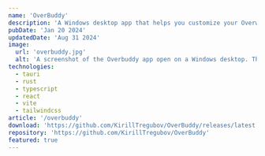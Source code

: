 ```yaml
---
name: 'OverBuddy'
description: 'A Windows desktop app that helps you customize your Overwatch™ 2 main menu background.'
pubDate: 'Jan 20 2024'
updatedDate: 'Aug 31 2024'
image:
  url: 'overbuddy.jpg'
  alt: 'A screenshot of the Overbuddy app open on a Windows desktop. The app shows a background selector and a button to apply the selected background.'
technologies:
  - tauri
  - rust
  - typescript
  - react
  - vite
  - tailwindcss
article: '/overbuddy'
download: 'https://github.com/KirillTregubov/OverBuddy/releases/latest'
repository: 'https://github.com/KirillTregubov/OverBuddy'
featured: true
---
```



<MDImage
  src="/assets/projects/overbuddy/owl.jpg"
  width="100%"
  height="100%"
  class="fade-in-slow w-full shadow-lg"
  borderRadius="!rounded-lg"
  downloadable
  title="Overwatch League"
  description="Overwatch League Promo"
  keywords="esports competitive zenyatta widowmaker reaper bastion cassidy tracer"
/>
<MDImage
  src="/assets/projects/overbuddy/heroes.jpg"
  width="100%"
  height="100%"
  class="fade-in-slow w-full shadow-lg"
  borderRadius="!rounded-lg"
  downloadable
  title="Heroes"
  description="2022 Alpha Test"
  keywords="mei reinhardt tracer lucio mercy"
/>
<MDImage
  src="/assets/projects/overbuddy/sojourn.jpg"
  width="100%"
  height="100%"
  class="fade-in-slow w-full shadow-lg"
  borderRadius="!rounded-lg"
  downloadable
  title="Sojourn"
  description="2022 PvP Beta"
/>
<MDImage
  src="/assets/projects/overbuddy/kiriko.jpg"
  width="100%"
  height="100%"
  class="fade-in-slow w-full shadow-lg"
  borderRadius="!rounded-lg"
  downloadable
  title="Kiriko"
  description="Kiriko Release (Season 1)"
/>
<MDImage
  src="/assets/projects/overbuddy/zero_hour.jpg"
  width="100%"
  height="100%"
  class="fade-in-slow w-full shadow-lg"
  borderRadius="!rounded-lg"
  downloadable
  title="Zero Hour"
  description="Overwatch 2 Launch"
  keywords="tracer sojourn genji mercy"
/>
<MDImage
  src="/assets/projects/overbuddy/cyber_demon_genji_green.jpg"
  width="100%"
  height="100%"
  class="fade-in-slow w-full shadow-lg"
  borderRadius="!rounded-lg"
  downloadable
  title="Cyber Demon Genji (Green)"
  description="Season 1 Mythic Skin"
/>
<MDImage
  src="/assets/projects/overbuddy/cyber_demon_genji_red.jpg"
  width="100%"
  height="100%"
  class="fade-in-slow w-full shadow-lg"
  borderRadius="!rounded-lg"
  downloadable
  title="Cyber Demon Genji (Red)"
  description="Season 1 Mythic Skin"
/>
<MDImage
  src="/assets/projects/overbuddy/cyber_demon_genji_pink.jpg"
  width="100%"
  height="100%"
  class="fade-in-slow w-full shadow-lg"
  borderRadius="!rounded-lg"
  downloadable
  title="Cyber Demon Genji (Pink)"
  description="Season 1 Mythic Skin"
/>
<MDImage
  src="/assets/projects/overbuddy/ramattra.jpg"
  width="100%"
  height="100%"
  class="fade-in-slow w-full shadow-lg"
  borderRadius="!rounded-lg"
  downloadable
  title="Ramattra"
  description="Ramattra Release (Season 2)"
/>
<MDImage
  src="/assets/projects/overbuddy/shambali_monastery.jpg"
  width="100%"
  height="100%"
  class="fade-in-slow w-full shadow-lg"
  borderRadius="!rounded-lg"
  downloadable
  title="Shambali Monastery"
  description="Shambali Monastery Release (Season 2)"
  keywords="map"
/>
<MDImage
  src="/assets/projects/overbuddy/zeus_junker_queen.jpg"
  width="100%"
  height="100%"
  class="fade-in-slow w-full shadow-lg"
  borderRadius="!rounded-lg"
  downloadable
  title="Zeus Junker Queen"
  description="Season 2 Mythic Skin"
/>
<MDImage
  src="/assets/projects/overbuddy/winter_wonderland_2022.jpg"
  width="100%"
  height="100%"
  class="fade-in-slow w-full shadow-lg"
  borderRadius="!rounded-lg"
  downloadable
  title="Festive Junkrat & Roadhog"
  description="Winter Wonderland 2022 (Season 2)"
/>
<MDImage
  src="/assets/projects/overbuddy/mei_lunar_2023.jpg"
  width="100%"
  height="100%"
  class="fade-in-slow w-full shadow-lg"
  borderRadius="!rounded-lg"
  downloadable
  title="Festive Mei"
  description="Lunar New Year 2023 (Season 2)"
/>
<MDImage
  src="/assets/projects/overbuddy/dva_lunar_2023.jpg"
  width="100%"
  height="100%"
  class="fade-in-slow w-full shadow-lg"
  borderRadius="!rounded-lg"
  downloadable
  title="Palanquin D.Va"
  description="Lunar New Year 2023 (Season 2)"
/>
<MDImage
  src="/assets/projects/overbuddy/antarctic_peninsula.jpg"
  width="100%"
  height="100%"
  class="fade-in-slow w-full shadow-lg"
  borderRadius="!rounded-lg"
  downloadable
  title="Antarctic Peninsula"
  description="Antarctic Peninsula Release (Season 3)"
  keywords="map"
/>
<MDImage
  src="/assets/projects/overbuddy/kiriko_amaterasu.jpg"
  width="100%"
  height="100%"
  class="fade-in-slow w-full shadow-lg"
  borderRadius="!rounded-lg"
  downloadable
  title="Kiriko Amaterasu"
  description="Season 3 Mythic Skin"
/>
<MDImage
  src="/assets/projects/overbuddy/kiriko_amaterasu_art.jpg"
  width="100%"
  height="100%"
  class="fade-in-slow w-full shadow-lg"
  borderRadius="!rounded-lg"
  downloadable
  title="Kiriko Amaterasu Art"
  description="Season 3 Mythic Skin"
/>
<MDImage
  src="/assets/projects/overbuddy/cupid_hanzo.jpg"
  width="100%"
  height="100%"
  class="fade-in-slow w-full shadow-lg"
  borderRadius="!rounded-lg"
  downloadable
  title="Cupid Hanzo"
  description="Ultimate Valentine 2023 (Season 3)"
  keywords="valentine's day february 14 pink"
/>
<MDImage
  src="/assets/projects/overbuddy/one_punch_man_doomfist.jpg"
  width="100%"
  height="100%"
  class="fade-in-slow w-full shadow-lg"
  borderRadius="!rounded-lg"
  downloadable
  title="Saitama Doomfist"
  description="One Punch Man Event (Season 3)"
  keywords="collaboration crossover anime"
/>
<MDImage
  src="/assets/projects/overbuddy/lifeweaver.jpg"
  width="100%"
  height="100%"
  class="fade-in-slow w-full shadow-lg"
  borderRadius="!rounded-lg"
  downloadable
  title="Lifeweaver"
  description="Lifeweaver Release (Season 4)"
/>
<MDImage
  src="/assets/projects/overbuddy/galactic_emperor_sigma.jpg"
  width="100%"
  height="100%"
  class="fade-in-slow w-full shadow-lg"
  borderRadius="!rounded-lg"
  downloadable
  title="Galactic Emperor Sigma"
  description="Season 4 Mythic Skin"
/>
<MDImage
  src="/assets/projects/overbuddy/starwatch_art.jpg"
  width="100%"
  height="100%"
  class="fade-in-slow w-full shadow-lg"
  borderRadius="!rounded-lg"
  downloadable
  title="Starwatch Art"
  description="Starwatch Event (Season 4)"
  keywords="sigma sojourn soldier winston mercy doomfist baptiste bastionecho lucio ashe hammond wrecking ball"
/>
<MDImage
  src="/assets/projects/overbuddy/zero_hour_owl.jpg"
  width="100%"
  height="100%"
  class="fade-in-slow w-full shadow-lg"
  borderRadius="!rounded-lg"
  downloadable
  title="Overwatch League Zero Hour"
  description="Overwatch League Promo (Season 4)"
  keywords="tracer sojourn genji mercy esports competitive"
/>
<MDImage
  src="/assets/projects/overbuddy/questwatch.jpg"
  width="100%"
  height="100%"
  class="fade-in-slow w-full shadow-lg"
  borderRadius="!rounded-lg"
  downloadable
  title="Questwatch Art"
  description="Questwatch Event (Season 5)"
  keywords="orisa reinhardt brigitte lifeweaver lucio zenyatta genji"
/>
<MDImage
  src="/assets/projects/overbuddy/summer_games_2023.jpg"
  width="100%"
  height="100%"
  class="fade-in-slow w-full shadow-lg"
  borderRadius="!rounded-lg"
  downloadable
  title="Tropical Doomfist"
  description="Summer Games 2023 (Season 5)"
  keywords="beach"
/>
<MDImage
  src="/assets/projects/overbuddy/illari.jpg"
  width="100%"
  height="100%"
  class="fade-in-slow w-full shadow-lg"
  borderRadius="!rounded-lg"
  downloadable
  title="Illari"
  description="Illari Release (Season 6)"
/>
<MDImage
  src="/assets/projects/overbuddy/ana_a_7000_wargod.jpg"
  width="100%"
  height="100%"
  class="fade-in-slow w-full shadow-lg"
  borderRadius="!rounded-lg"
  downloadable
  title="A-7000 Wargod Ana"
  description="Season 6 Mythic Skin"
  keywords="Ana"
/>
<MDImage
  src="/assets/projects/overbuddy/gothenburg_mothership.jpg"
  width="100%"
  height="100%"
  class="fade-in-slow w-full shadow-lg"
  borderRadius="!rounded-lg"
  downloadable
  title="Gothenburg Mothership"
  description="Invasion PvE Event (Season 6)"
  keywords="map"
/>
<MDImage
  src="/assets/projects/overbuddy/onryo_hanzo.jpg"
  width="100%"
  height="100%"
  class="fade-in-slow w-full shadow-lg"
  borderRadius="!rounded-lg"
  downloadable
  title="Onryo Hanzo"
  description="Season 7 Mythic Skin"
/>
<MDImage
  src="/assets/projects/overbuddy/onryo_hanzo_art.jpg"
  width="100%"
  height="100%"
  class="fade-in-slow w-full shadow-lg"
  borderRadius="!rounded-lg"
  downloadable
  title="Onryo Hanzo Art"
  description="Season 7 Mythic Skin"
/>
<MDImage
  src="/assets/projects/overbuddy/lilith_moira.jpg"
  width="100%"
  height="100%"
  class="fade-in-slow w-full shadow-lg"
  borderRadius="!rounded-lg"
  downloadable
  title="Lilith Moira"
  description="Halloween Terror 2023 (Season 7)"
/>
<MDImage
  src="/assets/projects/overbuddy/overwatch_world_cup.jpg"
  width="100%"
  height="100%"
  class="fade-in-slow w-full shadow-lg"
  borderRadius="!rounded-lg"
  downloadable
  title="Overwatch World Cup"
  description="Overwatch World Cup 2023 (Season 7)"
  keywords="esports competitive"
/>
<MDImage
  src="/assets/projects/overbuddy/le_sserafim_collab.jpg"
  width="100%"
  height="100%"
  class="fade-in-slow w-full shadow-lg"
  borderRadius="!rounded-lg"
  downloadable
  title="LE SSERAFIM Art"
  description="LE SSERAFIM Event (Season 7)"
  keywords="k-pop korean pop collaboration crossover"
/>
<MDImage
  src="/assets/projects/overbuddy/le_sserafim_full.jpeg"
  width="100%"
  height="100%"
  class="fade-in-slow w-full shadow-lg"
  borderRadius="!rounded-lg"
  downloadable
  title="LE SSERAFIM Full Art"
  description="From X / @PlayOverwatch"
  keywords="external twitter k-pop korean pop collaboration crossover"
  link="https://twitter.com/PlayOverwatch/status/1719042353158332706"
/>
<MDImage
  src="/assets/projects/overbuddy/mauga.jpg"
  width="100%"
  height="100%"
  class="fade-in-slow w-full shadow-lg"
  borderRadius="!rounded-lg"
  downloadable
  title="Mauga"
  description="Mauga Release (Season 8)"
/>
<MDImage
  src="/assets/projects/overbuddy/grand_beast_orisa.jpg"
  width="100%"
  height="100%"
  class="fade-in-slow w-full shadow-lg"
  borderRadius="!rounded-lg"
  downloadable
  title="Grand Beast Orisa"
  description="Season 8 Mythic Skin"
/>
<MDImage
  src="/assets/projects/overbuddy/winter_wonderland_2023.jpg"
  width="100%"
  height="100%"
  class="fade-in-slow w-full shadow-lg"
  borderRadius="!rounded-lg"
  downloadable
  title="Festive Mercy B.O.B. and Genji Art"
  description="Winter Wonderland 2023 (Season 8)"
  keywords="christmas holidays"
/>
<MDImage
  src="/assets/projects/overbuddy/winter_wonderland_2021.jpg"
  width="100%"
  height="100%"
  class="fade-in-slow w-full shadow-lg"
  borderRadius="!rounded-lg"
  downloadable
  title="Festive Mercy Ashe B.O.B. Genji Wrecking Ball Art"
  description="Winter Wonderland 2021"
  keywords="christmas holidays hammond"
/>
<MDImage
  src="/assets/projects/overbuddy/ancient_caller_moira.jpg"
  width="100%"
  height="100%"
  class="fade-in-slow w-full shadow-lg"
  borderRadius="!rounded-lg"
  downloadable
  title="Ancient Caller Moira Art"
  description="Season 9 Mythic Skin"
  keywords="halloween"
/>
<MDImage
  src="/assets/projects/overbuddy/cowboy_bebop.jpg"
  width="100%"
  height="100%"
  class="fade-in-slow w-full shadow-lg"
  borderRadius="!rounded-lg"
  downloadable
  title="Cowboy Bebop Art"
  description="Cowboy Bebop Event (Season 9)"
  keywords="collaboration crossover anime"
/>
<MDImage
  src="/assets/projects/overbuddy/venture.jpg"
  width="100%"
  height="100%"
  class="fade-in-slow w-full shadow-lg"
  borderRadius="!rounded-lg"
  downloadable
  title="Venture Art"
  description="Venture Release (Season 10)"
/>
<MDImage
  src="/assets/projects/overbuddy/mirrorwatch.jpg"
  width="100%"
  height="100%"
  class="fade-in-slow w-full shadow-lg"
  borderRadius="!rounded-lg"
  downloadable
  title="Mirrorwatch"
  description="Mirrorwatch Event (Season 10)"
  keywords="doomfist mercy"
/>
<MDImage
  src="/assets/projects/overbuddy/mirrorwatch_art.jpg"
  width="100%"
  height="100%"
  class="fade-in-slow w-full shadow-lg"
  borderRadius="!rounded-lg"
  downloadable
  title="Mirrorwatch Art"
  description="Mirrorwatch Event (Season 10)"
  keywords="reinhardt mercy ana sombra doomfist widowmaker"
/>
<MDImage
  src="/assets/projects/overbuddy/porsche.jpg"
  width="100%"
  height="100%"
  class="fade-in-slow w-full shadow-lg"
  borderRadius="!rounded-lg"
  downloadable
  title="Porsche D.Va Art"
  description="Porsche Event (Season 10)"
  keywords="collaboration crossover car"
/>
<MDImage
  src="/assets/projects/overbuddy/calamity_empress_ashe.jpg"
  width="100%"
  height="100%"
  class="fade-in-slow w-full shadow-lg"
  borderRadius="!rounded-lg"
  downloadable
  title="Calamity Empress Ashe Art"
  description="Season 11 Mythic Skin"
  keywords="B.O.B. roadhog cassidy genji"
/>
<MDImage
  src="/assets/projects/overbuddy/rose_gold_mercy.jpg"
  width="100%"
  height="100%"
  class="fade-in-slow w-full shadow-lg"
  borderRadius="!rounded-lg"
  downloadable
  title="Rose Gold Mercy"
  description="Breast Cancer Charity Event (Season 11)"
  keywords="pink mercy"
/>
<MDImage
  src="/assets/projects/overbuddy/transformers.jpg"
  width="100%"
  height="100%"
  class="fade-in-slow w-full shadow-lg"
  borderRadius="!rounded-lg"
  downloadable
  title="Optimus Prime Reinhardt"
  description="Transformers Event (Season 11)"
  keywords="collaboration crossover movies"
/>
<MDImage
  src="/assets/projects/overbuddy/summer_games_2024.jpg"
  width="100%"
  height="100%"
  class="fade-in-slow w-full shadow-lg"
  borderRadius="!rounded-lg"
  downloadable
  title="Lifeguard Lifeweaver & Kiriko"
  description="Summer Games 2024 (Season 11)"
  keywords="beach"
/>
<MDImage
  src="/assets/projects/overbuddy/reinhardt_bound_demon_mythic.jpg"
  width="100%"
  height="100%"
  class="fade-in-slow w-full shadow-lg"
  borderRadius="!rounded-lg"
  downloadable
  title="Reinhardt Bound Demon"
  description="Reinhardt Mythic Weapon (Season 11)"
  keywords="weapon mythic reinhardt"
/>
<MDImage
  src="/assets/projects/overbuddy/juno.jpg"
  width="100%"
  height="100%"
  class="fade-in-slow w-full shadow-lg"
  borderRadius="!rounded-lg"
  downloadable
  title="Juno Art"
  description="Juno Release (Season 12)"
  keywords="mars"
/>
<MDImage
  src="/assets/projects/overbuddy/anubis_reaper.jpg"
  width="100%"
  height="100%"
  class="fade-in-slow w-full shadow-lg"
  borderRadius="!rounded-lg"
  downloadable
  title="Anubis Reaper Art"
  description="Season 12 Mythic Skin"
  keywords="illari doomfist echo egypt"
/>
<MDImage
  src="/assets/projects/overbuddy/world_of_warcraft.jpg"
  width="100%"
  height="100%"
  class="fade-in-slow w-full shadow-lg"
  borderRadius="!rounded-lg"
  downloadable
  title="Sylvanas Widowmaker"
  description="World of Warcraft Event (Season 12)"
  keywords="collaboration crossover widowmaker world of warcraft wow"
/>
<MDImage
  src="/assets/projects/overbuddy/ana_midnight_sun_mythic.jpg"
  width="100%"
  height="100%"
  class="fade-in-slow w-full shadow-lg"
  borderRadius="!rounded-lg"
  downloadable
  title="Ana Midnight Sun"
  description="Ana Mythic Weapon (Season 12)"
  keywords="weapon mythic ana"
/>
<MDImage
  src="/assets/projects/overbuddy/spellbinder_widowmaker.jpg"
  width="100%"
  height="100%"
  class="fade-in-slow w-full shadow-lg"
  borderRadius="!rounded-lg"
  downloadable
  title="Spellbinder Widowmaker"
  description="Season 13 Mythic Skin"
  keywords="Widowmaker Spellbinder Magic"
/>
<MDImage
  src="/assets/projects/overbuddy/my_hero_academia.jpg"
  width="100%"
  height="100%"
  class="fade-in-slow w-full shadow-lg"
  borderRadius="!rounded-lg"
  downloadable
  title="My Hero Academia"
  description="My Hero Academia Event (Season 13)"
  keywords="collaboration crossover anime tracer reinhardt juno kiriko reaper"
/>
<MDImage
  src="/assets/projects/overbuddy/overwatch_classic.jpg"
  width="100%"
  height="100%"
  class="fade-in-slow w-full shadow-lg"
  borderRadius="!rounded-lg"
  downloadable
  title="Overwatch Classic"
  description="Overwatch Classic Event (Season 13)"
  keywords="ow1 1.0 tracer winston reaper dva mercy lucio"
/>
<MDImage
  src="/assets/projects/overbuddy/owcs_finals_2024.jpg?v=1"
  width="100%"
  height="100%"
  class="fade-in-slow w-full shadow-lg"
  borderRadius="!rounded-lg"
  downloadable
  title="OWCS Finals 2024"
  description="Overwatch Championship Series Finals 2024"
  keywords="esports competitive junkrat tracer mei champions"
/>
<MDImage
  src="/assets/projects/overbuddy/soldier_76_deliverance.jpg"
  width="100%"
  height="100%"
  class="fade-in-slow w-full shadow-lg"
  borderRadius="!rounded-lg"
  downloadable
  title="Soldier: 76 Deliverance"
  description="Soldier: 76 Mythic Weapon (Season 13)"
  keywords="weapon mythic soldier"
/>